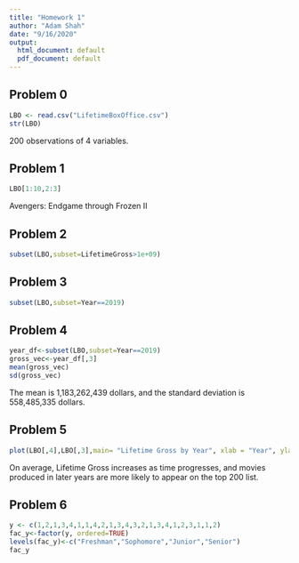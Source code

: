 ```yaml
---
title: "Homework 1"
author: "Adam Shah"
date: "9/16/2020"
output:
  html_document: default
  pdf_document: default
---
```

## Problem 0
```r
LBO <- read.csv("LifetimeBoxOffice.csv")
str(LBO)
```
200 observations of 4 variables. 

## Problem 1
```r
LBO[1:10,2:3]
```
Avengers: Endgame through Frozen II

## Problem 2
```r
subset(LBO,subset=LifetimeGross>1e+09)
```

## Problem 3
```r
subset(LBO,subset=Year==2019)
```

## Problem 4
```r
year_df<-subset(LBO,subset=Year==2019)
gross_vec<-year_df[,3]
mean(gross_vec)
sd(gross_vec)
```
The mean is 1,183,262,439 dollars, and the standard deviation is 558,485,335 dollars. 

## Problem 5
```r
plot(LBO[,4],LBO[,3],main= "Lifetime Gross by Year", xlab = "Year", ylab = "Lifetime Gross (USD)")
```
On average, Lifetime Gross increases as time progresses, and movies produced in later years are more likely to appear on the top 200 list.

## Problem 6
```r
y <- c(1,2,1,3,4,1,1,4,2,1,3,4,3,2,1,3,4,1,2,3,1,1,2)
fac_y<-factor(y, ordered=TRUE)
levels(fac_y)<-c("Freshman","Sophomore","Junior","Senior")
fac_y
```
